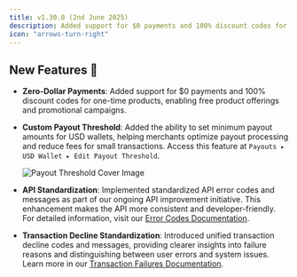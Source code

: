 ```yaml
---
title: v1.30.0 (2nd June 2025)
description: Added support for $0 payments and 100% discount codes for one-time products, enabling free product offerings, payout threshold for USD wallet, and standardized API error codes and messages.
icon: "arrows-turn-right"
---
```


## New Features 🚀

- **Zero-Dollar Payments**: Added support for $0 payments and 100% discount codes for one-time products, enabling free product offerings and promotional campaigns.

- **Custom Payout Threshold**: Added the ability to set minimum payout amounts for USD wallets, helping merchants optimize payout processing and reduce fees for small transactions. Access this feature at `Payouts ▸ USD Wallet ▸ Edit Payout Threshold`.
  
  <Frame>
    <img src="/images/changelog/payout-threshold.png" alt="Payout Threshold Cover Image"/>
  </Frame>

- **API Standardization**: Implemented standardized API error codes and messages as part of our ongoing API improvement initiative. This enhancement makes the API more consistent and developer-friendly. For detailed information, visit our [Error Codes Documentation](/api-reference/error-codes).

- **Transaction Decline Standardization**: Introduced unified transaction decline codes and messages, providing clearer insights into failure reasons and distinguishing between user errors and system issues. Learn more in our [Transaction Failures Documentation](/api-reference/transaction-failures).